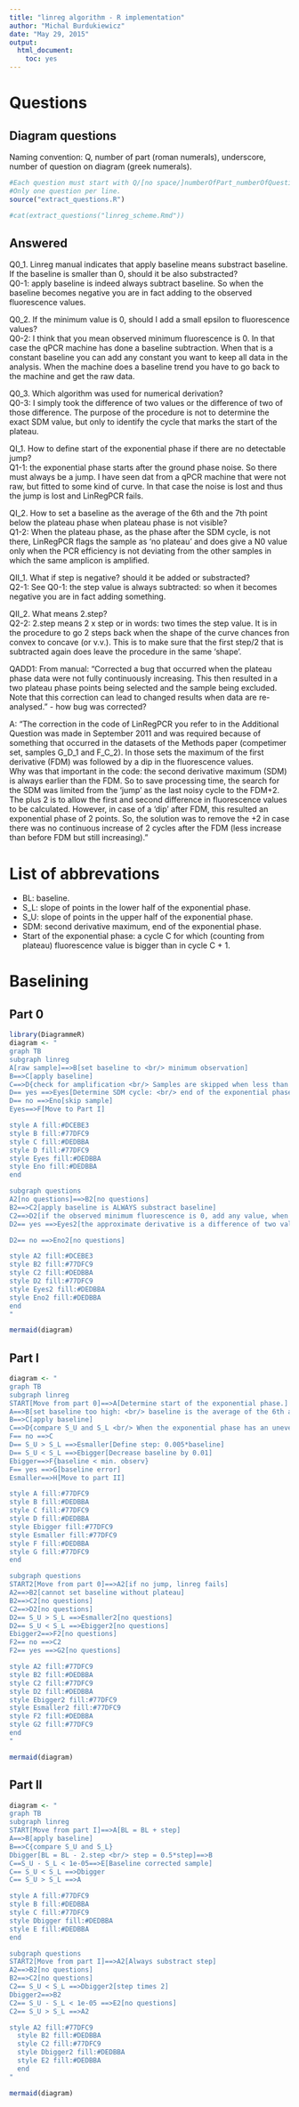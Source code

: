 ```yaml
---
title: "linreg algorithm - R implementation"
author: "Michal Burdukiewicz"
date: "May 29, 2015"
output:
  html_document:
    toc: yes
---
```



# Questions

## Diagram questions

Naming convention: Q, number of part (roman numerals), underscore, number of question on diagram (greek numerals).

```r
#Each question must start with Q/[no space/]numberOfPart_numberOfQuestion.
#Only one question per line.
source("extract_questions.R")

#cat(extract_questions("linreg_scheme.Rmd"))

```

## Answered

Q0_1. Linreg manual indicates that apply baseline means substract baseline. If the baseline is smaller than 0, should it be also substracted?  
Q0-1: apply baseline is indeed always subtract baseline. So when the baseline becomes negative you are in fact adding to the observed fluorescence values. 

Q0_2. If the minimum value is 0, should I add a small epsilon to fluorescence values?  
Q0-2: I think that you mean observed minimum fluorescence is 0. In that case the qPCR machine has done a baseline subtraction. When that is a constant baseline you can add any constant you want to keep all data in the analysis. When the machine does a baseline trend you have to go back to the machine and get the raw data.

Q0_3. Which algorithm was used for numerical derivation?  
Q0-3: I simply took the difference of two values or the difference of two of those difference. The purpose of the procedure is not to determine the exact SDM value, but only to identify the cycle that marks the start of the plateau.

QI_1. How to define start of the exponential phase if there are no detectable jump?  
Q1-1: the exponential phase starts after the ground phase noise. So there must always be a jump. I have seen dat from a qPCR machine that were not raw, but fitted to some kind of curve. In that case the noise is lost and thus the jump is lost and LinRegPCR fails.

QI_2. How to set a baseline as the average of the 6th and the 7th point below the plateau phase when plateau phase is not visible?  
Q1-2: When the plateau phase, as the phase after the SDM cycle, is not there, LinRegPCR flags the sample as 'no plateau' and does give a N0 value only when the PCR efficiency is not deviating from the other samples in which the same amplicon is amplified.

QII_1. What if step is negative? should it be added or substracted?  
Q2-1: See Q0-1: the step value is always subtracted: so when it becomes negative you are in fact adding something.

QII_2. What means 2.step?  
Q2-2: 2.step means 2 x step or in words: two times the step value. It is in the procedure to go 2 steps back when the shape of the curve chances fron convex to concave (or v.v.). This is to make sure that the first step/2 that is subtracted again does leave the procedure in the same 'shape'. 



QADD1: From manual: "Corrected a bug that occurred when the plateau phase data were not fully continuously increasing. This then resulted in a two plateau phase points being selected and the sample being excluded. Note that this correction can lead to changed results when data are re-analysed." - how bug was corrected?

A: "The correction in the code of LinRegPCR you refer to in the Additional Question was made in September 2011 and was required because of something that occurred in the datasets of the Methods paper (competimer set, samples G_D_1 and F_C_2). In those sets the maximum of the first derivative (FDM) was followed by a dip in the fluorescence values.  
Why was that important in the code: the second derivative maximum (SDM) is always earlier than the FDM. So to save processing time, the search for the SDM was limited from the ‘jump’ as the last noisy cycle to the FDM+2. The plus 2 is to allow the first and second difference in fluorescence values to be calculated. However, in case of a ‘dip’ after FDM, this resulted an exponential phase of 2 points. So, the solution was to remove the +2 in case there was no continuous increase of 2 cycles after the FDM (less increase than before FDM but still increasing)."


# List of abbrevations

* BL: baseline.
* S_L: slope of points in the lower half of the exponential phase.
* S_U: slope of points in the upper half of the exponential phase.
* SDM: second derivative maximum, end of the exponential phase.
* Start of the exponential phase: a cycle C for which (counting from plateau) fluorescence value is bigger than in cycle C + 1.


# Baselining


## Part 0

```r
library(DiagrammeR)
diagram <- "
graph TB
subgraph linreg
A[raw sample]==>B[set baseline to <br/> minimum observation]
B==>C[apply baseline]
C==>D{check for amplification <br/> Samples are skipped when less than seven times <br/> increase in fluorescence values is observed}
D== yes ==>Eyes[Determine SDM cycle: <br/> end of the exponential phase]
D== no ==>Eno[skip sample]
Eyes==>F[Move to Part I]

style A fill:#DCEBE3
style B fill:#77DFC9
style C fill:#DEDBBA
style D fill:#77DFC9
style Eyes fill:#DEDBBA
style Eno fill:#DEDBBA
end

subgraph questions
A2[no questions]==>B2[no questions]
B2==>C2[apply baseline is ALWAYS substract baseline]
C2==>D2[if the observed minimum fluorescence is 0, add any value, when baseline is constant. <br/> Get raw values in case of baseline trend]
D2== yes ==>Eyes2[the approximate derivative is a difference of two values]

D2== no ==>Eno2[no questions]

style A2 fill:#DCEBE3
style B2 fill:#77DFC9
style C2 fill:#DEDBBA
style D2 fill:#77DFC9
style Eyes2 fill:#DEDBBA
style Eno2 fill:#DEDBBA
end
"

mermaid(diagram)
```

## Part I

```r

diagram <- "
graph TB
subgraph linreg
START[Move from part 0]==>A[Determine start of the exponential phase.]
A==>B[set baseline too high: <br/> baseline is the average of the 6th and the 7th point <br/> below the plateau phase]
B==>C[apply baseline]
C==>D{compare S_U and S_L <br/> When the exponential phase has an uneven number of points, <br/> the middle point is in the top as well as the bottom part}
F== no ==>C
D== S_U > S_L ==>Esmaller[Define step: 0.005*baseline]
D== S_U < S_L ==>Ebigger[Decrease baseline by 0.01]
Ebigger==>F{baseline < min. observ}
F== yes ==>G[baseline error]
Esmaller==>H[Move to part II]

style A fill:#77DFC9
style B fill:#DEDBBA
style C fill:#77DFC9
style D fill:#DEDBBA
style Ebigger fill:#77DFC9
style Esmaller fill:#77DFC9
style F fill:#DEDBBA
style G fill:#77DFC9
end

subgraph questions
START2[Move from part 0]==>A2[if no jump, linreg fails]
A2==>B2[cannot set baseline without plateau]
B2==>C2[no questions]
C2==>D2[no questions]
D2== S_U > S_L ==>Esmaller2[no questions]
D2== S_U < S_L ==>Ebigger2[no questions]
Ebigger2==>F2[no questions]
F2== no ==>C2
F2== yes ==>G2[no questions]

style A2 fill:#77DFC9
style B2 fill:#DEDBBA
style C2 fill:#77DFC9
style D2 fill:#DEDBBA
style Ebigger2 fill:#77DFC9
style Esmaller2 fill:#77DFC9
style F2 fill:#DEDBBA
style G2 fill:#77DFC9
end
"

mermaid(diagram)
```


## Part II

```r

diagram <- "
graph TB
subgraph linreg
START[Move from part I]==>A[BL = BL + step]
A==>B[apply baseline]
B==>C{compare S_U and S_L}
Dbigger[BL = BL - 2.step <br/> step = 0.5*step]==>B
C==S_U - S_L < 1e-05==>E[Baseline corrected sample]
C== S_U < S_L ==>Dbigger
C== S_U > S_L ==>A

style A fill:#77DFC9
style B fill:#DEDBBA
style C fill:#77DFC9
style Dbigger fill:#DEDBBA
style E fill:#DEDBBA
end

subgraph questions
START2[Move from part I]==>A2[Always substract step]
A2==>B2[no questions]
B2==>C2[no questions]
C2== S_U < S_L ==>Dbigger2[step times 2]
Dbigger2==>B2
C2== S_U - S_L < 1e-05 ==>E2[no questions]
C2== S_U > S_L ==>A2

style A2 fill:#77DFC9
  style B2 fill:#DEDBBA
  style C2 fill:#77DFC9
  style Dbigger2 fill:#DEDBBA
  style E2 fill:#DEDBBA
  end
"

mermaid(diagram)
```

